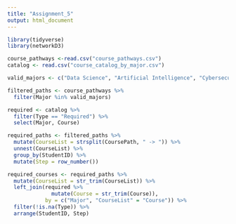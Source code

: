 ```yaml
---
title: "Assignment_5"
output: html_document
---
```


```r
library(tidyverse)
library(networkD3)
```

```r
course_pathways <-read.csv("course_pathways.csv")
catalog <- read.csv("course_catalog_by_major.csv")


```


```r
valid_majors <- c("Data Science", "Artificial Intelligence", "Cybersecurity")

filtered_paths <- course_pathways %>%
  filter(Major %in% valid_majors)
```


```r
required <- catalog %>%
  filter(Type == "Required") %>%
  select(Major, Course)

required_paths <- filtered_paths %>%
  mutate(CourseList = strsplit(CoursePath, " -> ")) %>%
  unnest(CourseList) %>%
  group_by(StudentID) %>%
  mutate(Step = row_number())

required_courses <- required_paths %>%
  mutate(CourseList = str_trim(CourseList)) %>%
  left_join(required %>% 
              mutate(Course = str_trim(Course)), 
            by = c("Major", "CourseList" = "Course")) %>%
  filter(!is.na(Type)) %>%
  arrange(StudentID, Step)
```

